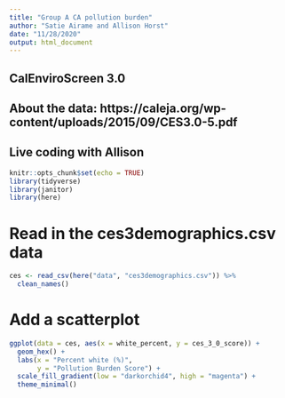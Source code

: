 ```yaml
---
title: "Group A CA pollution burden"
author: "Satie Airame and Allison Horst"
date: "11/28/2020"
output: html_document
---
```


## CalEnviroScreen 3.0
## About the data: https://caleja.org/wp-content/uploads/2015/09/CES3.0-5.pdf
## Live coding with Allison

```r
knitr::opts_chunk$set(echo = TRUE)
library(tidyverse)
library(janitor)
library(here)
```

# Read in the ces3demographics.csv data

```r
ces <- read_csv(here("data", "ces3demographics.csv")) %>% 
  clean_names()
```

# Add a scatterplot 

```r
ggplot(data = ces, aes(x = white_percent, y = ces_3_0_score)) +
  geom_hex() +
  labs(x = "Percent white (%)",
       y = "Pollution Burden Score") +
  scale_fill_gradient(low = "darkorchid4", high = "magenta") +
  theme_minimal()
```

